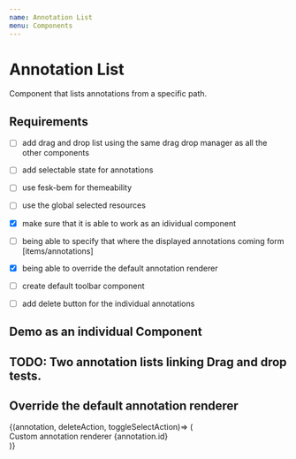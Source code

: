 ```yaml
---
name: Annotation List
menu: Components
---
```



# Annotation List

Component that lists annotations from a specific path.

<PropsTable of={AnnotationList} />


## Requirements

- [ ] add drag and drop list using the same drag drop manager as all the other components
- [ ] add selectable state for annotations
- [ ] use fesk-bem for themeability
- [ ] use the global selected resources
- [x] make sure that it is able to work as an idividual component
- [ ] being able to specify that where the displayed annotations coming form [items/annotations]
- [x] being able to override the default annotation renderer
- [ ] create default toolbar component
- [ ] add delete button for the individual annotations


## Demo as an individual Component

<Playground>
  <div 
    style={{
      display: 'flex',
      alignItems: 'stretch',   
      justifyContent: 'stretch',
      width: 250,
      height: 100,
      background: 'green',
    }}
  >
    <AnnotationList
      annotations={[
        {
          id: 'test-1'
        },
        {
          id: 'test-2'
        },
        {
          id: 'test-3'
        },
        {
          id: 'test-4'
        },
        {
          id: 'test-5'
        }
        ,
        {
          id: 'test-6'
        }
      ]}
    />
  </div>
</Playground>


## TODO: Two annotation lists linking Drag and drop tests.

<Playground>
  <div>
    <AnnotationList
      source='items'
      annotations={[
        {
          id: 'test-1'
        },
        {
          id: 'test-2'
        }
      ]}
    />
    <AnnotationList
      source='annotations'
      annotations={[
        {
          id: 'test-3'
        },
        {
          id: 'test-4'
        }
      ]}
    />
  </div>
</Playground>


## Override the default annotation renderer

<Playground>
  <AnnotationList
    annotations={[
      {
        id: 'test-1'
      },
      {
        id: 'test-2'
      }
    ]}
  >
    {(annotation, deleteAction, toggleSelectAction)=> (
      <div>Custom annotation renderer {annotation.id}</div>
    )}
  </AnnotationList>
</Playground>
